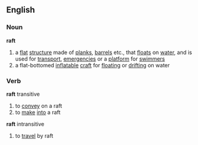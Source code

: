 ==English==
===Noun===
'''raft'''
# a [[flat]] [[structure]] made of [[plank]]s, [[barrel]]s etc., that [[float]]s on [[water]], and is used for [[transport]], [[emergency|emergencies]] or a [[platform]] for [[swimmer]]s
# a flat-bottomed [[inflatable]] [[craft]] for [[float]]ing or [[drift]]ing on water

===Verb===
'''raft''' transitive
# to [[convey]] on a raft
# to [[make]] [[into]] a raft
'''raft''' intransitive
# to [[travel]] by raft